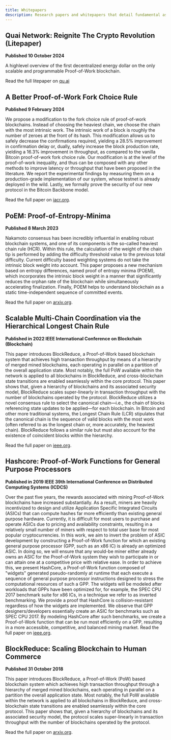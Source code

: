 ```yaml
---
title: Whitepapers
description: Research papers and whitepapers that detail fundamental aspects of the Quai protocol.
---
```


## Quai Network: Reignite The Crypto Revolution (Litepaper)

**Published 10 October 2024**

A highlevel overview of the first decentralized energy dollar on the only scalable and programmable Proof-of-Work blockchain.

Read the full litepaper on [qu.ai](https://qu.ai/litepaper)

## A Better Proof-of-Work Fork Choice Rule

**Published 9 February 2024**

We propose a modification to the fork choice rule of proof-of-work blockchains. Instead of choosing the heaviest chain, we choose the chain with the most intrinsic work. The intrinsic work of a block is roughly the number of zeroes at the front of its hash. This modification allows us to safely decrease the confirmations required, yielding a 28.5% improvement in confirmation delay or, dually, safely increase the block production rate, yielding a 16.3% improvement in throughput, as compared to the vanilla Bitcoin proof-of-work fork choice rule. Our modification is at the level of the proof-of-work inequality, and thus can be composed with any other methods to improve latency or throughput that have been proposed in the literature. We report the experimental findings by measuring them on a production-grade implementation of our system, whose testnet is already deployed in the wild. Lastly, we formally prove the security of our new protocol in the Bitcoin Backbone model.

Read the full paper on [iacr.org](https://eprint.iacr.org/2024/200).

## PoEM: Proof-of-Entropy-Minima

**Published 8 March 2023**

Nakamoto consensus has been incredibly influential in enabling robust blockchain systems, and one of its components is the so-called heaviest chain rule (HCR). Within this rule, the calculation of the weight of the chain tip is performed by adding the difficulty threshold value to the previous total difficulty. Current difficulty based weighting systems do not take the intrinsic block weight into account. This paper proposes a new mechanism based on entropy differences, named proof of entropy minima (POEM), which incorporates the intrinsic block weight in a manner that significantly reduces the orphan rate of the blockchain while simultaneously accelerating finalization. Finally, POEM helps to understand blockchain as a static time-independent sequence of committed events.

Read the full paper on [arxiv.org](https://arxiv.org/abs/2303.04305).

## Scalable Multi-Chain Coordination via the Hierarchical Longest Chain Rule

**Published in 2022 IEEE International Conference on Blockchain (Blockchain)**

This paper introduces BlockReduce, a Proof-of-Work based blockchain system that achieves high transaction throughput by means of a hierarchy of merged mined blockchains, each operating in parallel on a partition of the overall application state. Most notably, the full PoW available within the network is applied to all blockchains in BlockReduce, and cross-blockchain state transitions are enabled seamlessly within the core protocol. This paper shows that, given a hierarchy of blockchains and its associated security model, BlockReduce scales super-linearly in transaction throughput with the number of blockchains operated by the protocol. BlockReduce utilizes a novel consensus rule to select the canonical chain—i.e., the chain of blocks referencing state updates to be applied—for each blockchain. In Bitcoin and other more traditional systems, the Longest Chain Rule (LCR) stipulates that the canonical chain is the sequence of valid blocks with the most work (often referred to as the longest chain or, more accurately, the heaviest chain). BlockReduce follows a similar rule but must also account for the existence of coincident blocks within the hierarchy.

Read the full paper on [ieee.org](https://ieeexplore.ieee.org/document/9881846).

## Hashcore: Proof-of-Work Functions for General Purpose Processors

**Published in 2019 IEEE 39th International Conference on Distributed Computing Systems (ICDCS)**

Over the past five years, the rewards associated with mining Proof-of-Work blockchains have increased substantially. As a result, miners are heavily incentivized to design and utilize Application Specific Integrated Circuits (ASICs) that can compute hashes far more efficiently than existing general purpose hardware. Currently, it is difficult for most users to purchase and operate ASICs due to pricing and availability constraints, resulting in a relatively small number of miners with respect to total user base for most popular cryptocurrencies. In this work, we aim to invert the problem of ASIC development by constructing a Proof-of-Work function for which an existing general purpose processor (GPP, such as an x86 IC) is already an optimized ASIC. In doing so, we will ensure that any would-be miner either already owns an ASIC for the Proof-of-Work system they wish to participate in or can attain one at a competitive price with relative ease. In order to achieve this, we present HashCore, a Proof-of-Work function composed of "widgets" generated pseudo-randomly at runtime that each execute a sequence of general purpose processor instructions designed to stress the computational resources of such a GPP. The widgets will be modeled after workloads that GPPs have been optimized for, for example, the SPEC CPU 2017 benchmark suite for x86 ICs, in a technique we refer to as inverted benchmarking. We provide a proof that HashCore is collision-resistant regardless of how the widgets are implemented. We observe that GPP designers/developers essentially create an ASIC for benchmarks such as SPEC CPU 2017. By modeling HashCore after such benchmarks, we create a Proof-of-Work function that can be run most efficiently on a GPP, resulting in a more accessible, competitive, and balanced mining market.
Read the full paper on [ieee.org](https://ieeexplore.ieee.org/document/8884814).

## BlockReduce: Scaling Blockchain to Human Commerce

**Published 31 October 2018**

This paper introduces BlockReduce, a Proof-of-Work (PoW) based blockchain system which achieves high transaction throughput through a hierarchy of merged mined blockchains, each operating in parallel on a partition the overall application state. Most notably, the full PoW available within the network is applied to all blockchains in BlockReduce, and cross-blockchain state transitions are enabled seamlessly within the core protocol. This paper shows that, given a hierarchy of blockchains and its associated security model, the protocol scales super-linearly in transaction throughput with the number of blockchains operated by the protocol.

Read the full paper on [arxiv.org](https://arxiv.org/abs/1811.00125).
